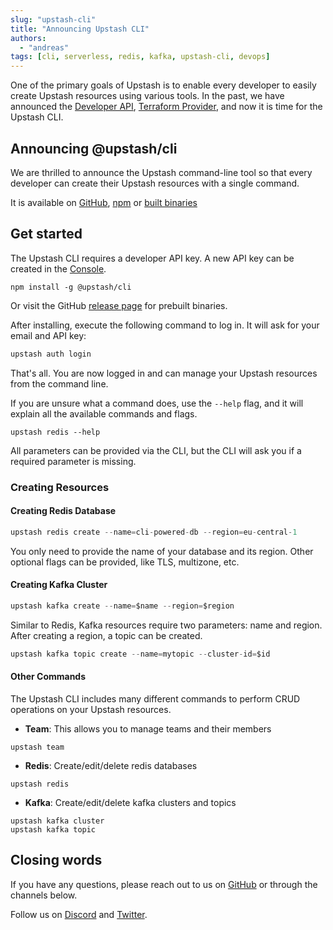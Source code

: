 ```yaml
---
slug: "upstash-cli"
title: "Announcing Upstash CLI"
authors:
  - "andreas"
tags: [cli, serverless, redis, kafka, upstash-cli, devops]
---
```


One of the primary goals of Upstash is to enable every developer to easily create Upstash resources using various tools.
In the past, we have announced the [Developer API](https://developer.upstash.com/), [Terraform Provider](https://upstash.com/blog/redis-terraform), and now it is time for the Upstash CLI.

## Announcing @upstash/cli

We are thrilled to announce the Upstash command-line tool so that every developer can create their Upstash resources with a single command.

It is available on [GitHub](https://github.com/upstash/cli), [npm](https://www.npmjs.com/package/@upstash/cli) or [built binaries](https://github.com/upstash/cli/releases/latest)

## Get started

The Upstash CLI requires a developer API key. A new API key can be created in the [Console](/docs/redis/account/developerapi).

```shell
npm install -g @upstash/cli
```

Or visit the GitHub [release page](https://github.com/upstash/cli/releases) for prebuilt binaries.

After installing, execute the following command to log in. It will ask for your email and API key:

```ts
upstash auth login
```

That's all. You are now logged in and can manage your Upstash resources from the command line.

If you are unsure what a command does, use the `--help` flag, and it will explain all the available commands and flags.

```shell
upstash redis --help
```

All parameters can be provided via the CLI, but the CLI will ask you if a required parameter is missing.

### Creating Resources

#### Creating Redis Database

```ts
upstash redis create --name=cli-powered-db --region=eu-central-1
```

You only need to provide the name of your database and its region. Other optional flags can be provided, like TLS, multizone, etc.

#### Creating Kafka Cluster

```ts
upstash kafka create --name=$name --region=$region
```

Similar to Redis, Kafka resources require two parameters: name and region. After creating a region, a topic can be created.

```ts
upstash kafka topic create --name=mytopic --cluster-id=$id
```

#### Other Commands

The Upstash CLI includes many different commands to perform CRUD operations on your Upstash resources.

- **Team**: This allows you to manage teams and their members

```shell
upstash team
```

- **Redis**: Create/edit/delete redis databases

```shell
upstash redis
```

- **Kafka**: Create/edit/delete kafka clusters and topics

```shell
upstash kafka cluster
upstash kafka topic
```

## Closing words

If you have any questions, please reach out to us on [GitHub](https://github.com/upstash/upstash-cli/issues/new) or through the channels below.

Follow us
on [Discord](https://upstash.com/discord)
and [Twitter](https://twitter.com/upstash).
